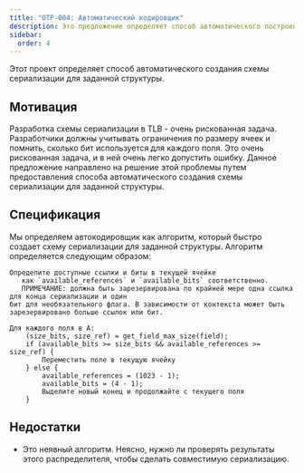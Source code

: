 ```yaml
---
title: "OTP-004: Автоматический кодировщик"
description: Это предложение определяет способ автоматического построения схемы сериализации для заданной структуры
sidebar:
  order: 4
---
```


Этот проект определяет способ автоматического создания схемы сериализации для заданной структуры.

## Мотивация

Разработка схемы сериализации в TLB - очень рискованная задача. Разработчики должны учитывать ограничения по размеру ячеек и помнить, сколько бит используется для каждого поля. Это очень рискованная задача, и в ней очень легко допустить ошибку. Данное предложение направлено на решение этой проблемы путем предоставления способа автоматического создания схемы сериализации для заданной структуры.

## Спецификация

Мы определяем автокодировщик как алгоритм, который быстро создает схему сериализации для заданной структуры. Алгоритм определяется следующим образом:

```text
Определите доступные ссылки и биты в текущей ячейке 
   как `available_references` и `available_bits` соответственно.
   ПРИМЕЧАНИЕ: должна быть зарезервирована по крайней мере одна ссылка для конца сериализации и один
бит для необязательного флага. В зависимости от контекста может быть зарезервировано больше ссылок или бит. 

Для каждого поля в A:
    (size_bits, size_ref) = get_field_max_size(field);
    if (available_bits >= size_bits && available_references >= size_ref) {
        Переместить поле в текущую ячейку
    } else {
        available_references = (1023 - 1);
        available_bits = (4 - 1);
        Выделите новый конец и продолжайте с текущего поля
    }
```

## Недостатки

- Это неявный алгоритм. Неясно, нужно ли проверять результаты этого распределителя, чтобы сделать совместимую сериализацию.

